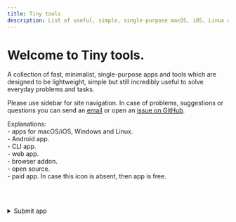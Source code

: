 ```yaml
---
title: Tiny tools
description: List of useful, simple, single-purpose macOS, iOS, Linux apps and tools for everyday problems and tasks.
---
```


# Welcome to Tiny tools.

A collection of fast, minimalist, single-purpose apps and tools which are designed to be lightweight, simple but still incredibly useful to solve everyday problems and tasks.

Please use sidebar for site navigation. In case of problems, suggestions or questions you can send an&nbsp;<a href="mailto:tinytools@sent.com" className="nx-underline">email</a> or open an <a href="https://github.com/chilikasha/tinytools/issues" className="nx-underline" target="_blank">issue&nbsp;on&nbsp;GitHub</a>.

Explanations:  
<i className="ri-apple-line v-align"></i> <i className="ri-windows-fill v-align"></i> <i className="ri-ubuntu-line v-align"></i>  - apps for macOS/iOS, Windows and Linux.  
<i className="ri-android-line v-align"></i> - Android app.  
<i className="ri-terminal-box-line v-align"></i> - CLI app.  
<i className="ri-html5-line v-align"></i> - web app.  
<i className="ri-firefox-fill v-align"></i> <i className="ri-chrome-line v-align"></i> <i className="ri-safari-line v-align"></i> - browser addon.  
<i className="ri-open-source-line v-align"></i> - open source.  
<i className="ri-money-dollar-circle-line v-align"></i> - paid app. In case this icon is absent, then app is free.

<br></br>
<details>
  <summary>Submit app</summary>
  <div>
  <form action="https://getform.io/f/2954a616-d43c-4d08-8481-8f2fc20c50df" method="POST">
    <input className="formInput" type="text" placeholder="App name or link" name="app_name" required/><br/>
    <input className="formInput" type="text" placeholder="Comments (optional)" name="message"/>
    <div>
      <button className="formButton" type="submit">Submit</button>
    </div>
  </form>
</div>
</details>
